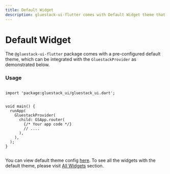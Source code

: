 ```yaml
---
title: Default Widget
description: gluestack-ui-flutter comes with Default Widget theme that provide access to theme values.
---
```



<Meta title="Theme Configuration/Theme/Default Components" />

# Default Widget

The `@gluestack-ui-flutter` package comes with a pre-configured default theme, which can be integrated with the `GluestackProvider` as demonstrated below.

### Usage

```

import 'package:gluestack_ui/gluestack_ui.dart';


void main() {
  runApp(
    GluestackProvider(
      child: GSApp.router(
        {/* Your app code */}
        // ....
      ),
    ),
  );
}


```

You can view default theme config [here](https://github.com/gluestack/gluestack-ui-flutter/tree/main/lib/src/theme/config). To see all the widgets with the default theme, please visit [All Widgets](https://github.com/gluestack/gluestack-ui-flutter/tree/main/lib/src/widgets) section.
